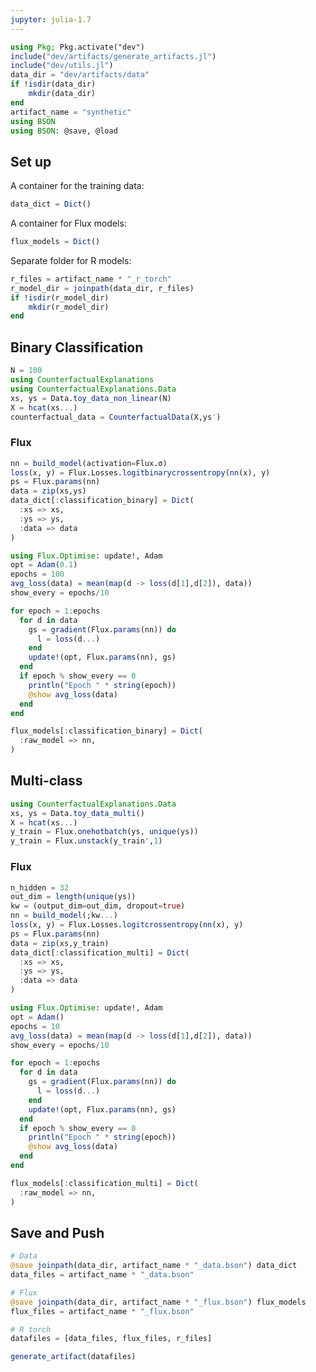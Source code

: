 ```yaml
---
jupyter: julia-1.7
---
```


```julia
using Pkg; Pkg.activate("dev")
include("dev/artifacts/generate_artifacts.jl")
include("dev/utils.jl")
data_dir = "dev/artifacts/data"
if !isdir(data_dir)
    mkdir(data_dir)
end
artifact_name = "synthetic"
using BSON
using BSON: @save, @load
```

## Set up

A container for the training data:

```julia
data_dict = Dict()
```

A container for Flux models:

```julia
flux_models = Dict()
```

Separate folder for R models:

```julia
r_files = artifact_name * "_r_torch"
r_model_dir = joinpath(data_dir, r_files)
if !isdir(r_model_dir)
    mkdir(r_model_dir)
end
```


## Binary Classification

```julia
N = 100
using CounterfactualExplanations
using CounterfactualExplanations.Data
xs, ys = Data.toy_data_non_linear(N)
X = hcat(xs...)
counterfactual_data = CounterfactualData(X,ys')
```

### Flux

```julia
nn = build_model(activation=Flux.σ)
loss(x, y) = Flux.Losses.logitbinarycrossentropy(nn(x), y)
ps = Flux.params(nn)
data = zip(xs,ys)
data_dict[:classification_binary] = Dict(
  :xs => xs,
  :ys => ys,
  :data => data
)
```

```julia
using Flux.Optimise: update!, Adam
opt = Adam(0.1)
epochs = 100
avg_loss(data) = mean(map(d -> loss(d[1],d[2]), data))
show_every = epochs/10

for epoch = 1:epochs
  for d in data
    gs = gradient(Flux.params(nn)) do
      l = loss(d...)
    end
    update!(opt, Flux.params(nn), gs)
  end
  if epoch % show_every == 0
    println("Epoch " * string(epoch))
    @show avg_loss(data)
  end
end
```

```julia
flux_models[:classification_binary] = Dict(
  :raw_model => nn,
)
```

## Multi-class

```julia
using CounterfactualExplanations.Data
xs, ys = Data.toy_data_multi()
X = hcat(xs...)
y_train = Flux.onehotbatch(ys, unique(ys))
y_train = Flux.unstack(y_train',1)
```

### Flux

```julia
n_hidden = 32
out_dim = length(unique(ys))
kw = (output_dim=out_dim, dropout=true)
nn = build_model(;kw...)
loss(x, y) = Flux.Losses.logitcrossentropy(nn(x), y)
ps = Flux.params(nn)
data = zip(xs,y_train)
data_dict[:classification_multi] = Dict(
  :xs => xs,
  :ys => ys,
  :data => data
)
```

```julia
using Flux.Optimise: update!, Adam
opt = Adam()
epochs = 10
avg_loss(data) = mean(map(d -> loss(d[1],d[2]), data))
show_every = epochs/10

for epoch = 1:epochs
  for d in data
    gs = gradient(Flux.params(nn)) do
      l = loss(d...)
    end
    update!(opt, Flux.params(nn), gs)
  end
  if epoch % show_every == 0
    println("Epoch " * string(epoch))
    @show avg_loss(data)
  end
end
```

```julia
flux_models[:classification_multi] = Dict(
  :raw_model => nn,
)
```

## Save and Push

```julia
# Data
@save joinpath(data_dir, artifact_name * "_data.bson") data_dict
data_files = artifact_name * "_data.bson"

# Flux
@save joinpath(data_dir, artifact_name * "_flux.bson") flux_models
flux_files = artifact_name * "_flux.bson"

# R torch
datafiles = [data_files, flux_files, r_files]

generate_artifact(datafiles)
```




